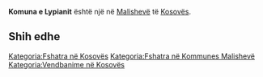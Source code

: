 {{Fshat në 
 | Emri                = Komuna e Lypianit
 | EmriAlt                = 
 | NAME_SHORT_FORM=      
 | NAME_GENERIC=      
 | NAME_SORT_NAME_RO=      KOMUNAELYPIANIT
 | FULL_NAME_RO = Komuna e Lypianit
 | FULL_NAME_ND_RO=Komuna e Lypianit
 | SORT_NAME_RG=LYPIANIT KOMUNAE
 | FULL_NAME_RG=Lypianit, Komuna e
 | FULL_NAME_ND_RG=Lypianit, Komuna e
 | SRP_NAME_SHORT_FORM=      
 | SRP_NAME_GENERIC=      
 | SRP_NAME_SORT_NAME_RO=      
 | SRP_FULL_NAME_RO = 
 | SRP_FULL_NAME_ND_RO=
 | SRP_SORT_NAME_RG=
 | SRP_FULL_NAME_RG=
 | SRP_FULL_NAME_ND_RG=
 | Emri (Rasa dhanore) = 
 | Figura              = 
 | Shteti              = Kosovo
 | Komuna              = Malishevë
 | Kodi postar         = 
 | Sipërfaqja          = 

 | Popullsia           = 

 | Regj. i popullsisë  = 
 | Dend. e popullsisë  = 
 | Faqja zyrtare       = 
 <!--- Koordinatat ----> 
 | Gjerësia            = 42.5
 | Gjatësia            = 21.116667
 | Lartësia            = 
}}
'''Komuna e Lypianit''' është një [[]] në [[Malishevë]] të [[Kosovës]].

<!-- == Gjeografia == -->
<!-- == Historia == -->
<!-- == Demografia == -->
== Shih edhe ==
{{Komuna Malishevë}}
{{Kosovo-Administrata-Cung}}

[[Kategoria:Fshatra në Kosovës]]
[[Kategoria:Fshatra në Kommunes Malishevë]]
[[Kategoria:Vendbanime në Kosovës]]